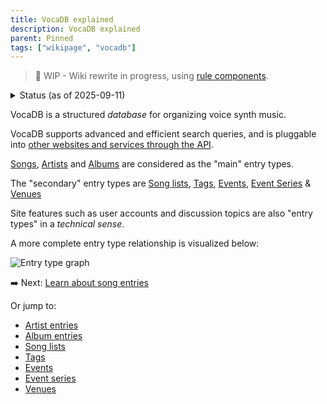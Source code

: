 ```yaml
---
title: VocaDB explained
description: VocaDB explained
parent: Pinned
tags: ["wikipage", "vocadb"]
---
```


> 🚧 WIP - Wiki rewrite in progress, using [rule components](https://github.com/VocaDB/Wiki/issues/54). 

<details>
  <summary>Status (as of 2025-09-11)</summary>
- [x] Creation/editing pages for song/artist/albums
- [x] Entry types
- [x] Song lists 
- [x] Tags
- [x] Events
- [x] Event Series
- [x] Venues
- [x] [Update URLs](https://github.com/VocaDB/Wiki/issues/50)
- [x] Rewrite other pages under Guidelines
  - [x] https://wiki.vocadb.net/docs/choosing-the-correct-voicebank-credit
  - [x] https://wiki.vocadb.net/docs/content-policy
  - [x] https://wiki.vocadb.net/docs/content-removal-guidelines
  - [x] https://wiki.vocadb.net/docs/entry-names-and-aliases
  - [x] https://wiki.vocadb.net/docs/external-links
  - [x] https://wiki.vocadb.net/docs/management-guidelines
  - [x] https://wiki.vocadb.net/docs/merging-entries
  - [ ] https://wiki.vocadb.net/docs/required-entry-fields
  - [ ] https://wiki.vocadb.net/docs/romanization-guidelines
- [ ] Find rule components that have not been mentioned anywhere on the wiki
- [ ] Rule field: context (e.g. external links, content policy)
- [ ] Rule field: Relevant wiki page
- [ ] Rule field: Parent/Relevant rule ids
- [ ] Crowdin integration (for Japanese translations)
</details>

VocaDB is a structured *database* for organizing voice synth music.

VocaDB supports advanced and efficient search queries, and is pluggable into [other websites and services through the API](http://localhost:4321/docs/services-that-make-use-of-vocadb-apis). 

[Songs](/docs/songs), [Artists](/docs/artists) and [Albums](/docs/albums) are considered as the "main" entry types.

The "secondary" entry types are [Song lists](/docs/song-lists), [Tags](/docs/tags), [Events](/docs/events), [Event Series](/docs/event-series) & [Venues](/docs/venues)

Site features such as user accounts and discussion topics are also "entry types" in a *technical sense*.

A more complete entry type relationship is visualized below:

![Entry type graph](public/images/entry_type_graph.png "Entry type graph")

➡️ Next: [Learn about song entries](/docs/songs)

Or jump to: 
- [Artist entries](/docs/artists)
- [Album entries](/docs/albums)
- [Song lists](/docs/song-lists)
- [Tags](/docs/tags)
- [Events](/docs/events)
- [Event series](/docs/event-series)
- [Venues](/docs/venues)
